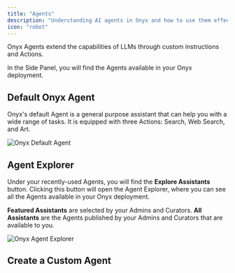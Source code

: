 ```yaml
---
title: "Agents"
description: "Understanding AI agents in Onyx and how to use them effectively"
icon: "robot"
---
```



<AgentsPersonasAssistantsNote />

Onyx Agents extend the capabilities of LLMs through custom instructions and Actions.

In the Side Panel, you will find the Agents available in your Onyx deployment.

## Default Onyx Agent

Onyx's default Agent is a general purpose assistant that can help you with a wide range of tasks.
It is equipped with three Actions: Search, Web Search, and Art.

<img className="rounded-image" src="/assets/overview/GENERIC_PLACEHOLDER.png" alt="Onyx Default Agent" />

## Agent Explorer

Under your recently-used Agents, you will find the **Explore Assistants** button.
Clicking this button will open the Agent Explorer, where you can see all the Agents available in your Onyx deployment.

**Featured Assistants** are selected by your Admins and Curators.
**All Assistants** are the Agents published by your Admins and Curators that are available to you.

<img className="rounded-image" src="/assets/overview/GENERIC_PLACEHOLDER.png" alt="Onyx Agent Explorer" />

## Create a Custom Agent
